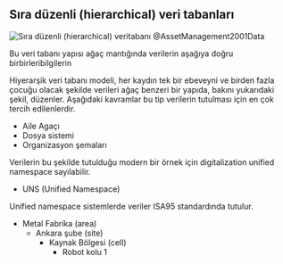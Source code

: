 ## Sıra düzenli (hierarchical) veri tabanları

![Sıra düzenli (hierarchical) veritabanı](./images/database-models-hierarchical-model.png)
@AssetManagement2001Data

Bu veri tabanı yapısı ağaç mantığında verilerin aşağıya doğru birbirleribilgilerin

Hiyerarşik veri tabanı modeli, her kaydın tek bir ebeveyni ve birden fazla çocuğu olacak şekilde verileri ağaç benzeri bir yapıda, bakını yukarıdaki şekil, düzenler. 
Aşağıdaki kavramlar bu tip verilerin tutulması için en çok tercih edilenlerdir.

- Aile Agaçı
- Dosya sistemi
- Organizasyon şemaları

Verilerin bu şekilde tutulduğu modern bir örnek için digitalization unified namespace sayılabilir.

- UNS (Unified Namespace)

Unified namespace sistemlerde veriler ISA95 standardında tutulur.

- Metal Fabrika (area)
	+ Ankara şube (site)
   		* Kaynak Bölgesi (cell)
    		- Robot kolu 1


